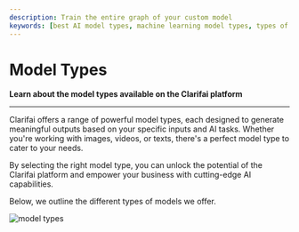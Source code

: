 ```yaml
---
description: Train the entire graph of your custom model
keywords: [best AI model types, machine learning model types, types of AI models, Clarifai model types, computer vision models, natural language processing models, image recognition models, deep learning models, custom AI models, pre-trained AI models]
---
```


# Model Types

**Learn about the model types available on the Clarifai platform**
<hr />

Clarifai offers a range of powerful model types, each designed to generate meaningful outputs based on your specific inputs and AI tasks. Whether you're working with images, videos, or texts, there's a perfect model type to cater to your needs.

By selecting the right model type, you can unlock the potential of the Clarifai platform and empower your business with cutting-edge AI capabilities.

Below, we outline the different types of models we offer. 

![model types](/img/others/model-types-homepage.png)


<DocCardList/>

